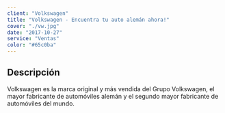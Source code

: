 ```yaml
---
client: "Volkswagen"
title: "Volkswagen - Encuentra tu auto alemán ahora!"
cover: "./vw.jpg"
date: "2017-10-27"
service: "Ventas"
color: "#65c0ba"
---
```

## Descripción

Volkswagen es la marca original y más vendida del Grupo Volkswagen, el mayor fabricante de automóviles alemán y el segundo mayor fabricante de automóviles del mundo.